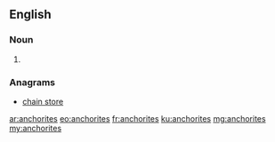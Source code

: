 ==English==

===Noun===
{{head|en|plural}}

# {{plural of|anchorite|lang=en|nocat=1}}

===Anagrams===
* [[chain store#English|chain store]]

[[ar:anchorites]]
[[eo:anchorites]]
[[fr:anchorites]]
[[ku:anchorites]]
[[mg:anchorites]]
[[my:anchorites]]